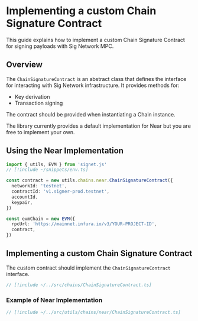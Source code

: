 # Implementing a custom Chain Signature Contract

This guide explains how to implement a custom Chain Signature Contract for signing payloads with Sig Network MPC.

## Overview

The `ChainSignatureContract` is an abstract class that defines the interface for interacting with Sig Network infrastructure. It provides methods for:

- Key derivation
- Transaction signing

The contract should be provided when instantiating a Chain instance.

The library currently provides a default implementation for Near but you are free to implement your own.

## Using the Near Implementation

```ts twoslash
import { utils, EVM } from 'signet.js'
// [!include ~/snippets/env.ts]

const contract = new utils.chains.near.ChainSignatureContract({
  networkId: 'testnet',
  contractId: 'v1.signer-prod.testnet',
  accountId,
  keypair,
})

const evmChain = new EVM({
  rpcUrl: 'https://mainnet.infura.io/v3/YOUR-PROJECT-ID',
  contract,
})
```

## Implementing a custom Chain Signature Contract

The custom contract should implement the `ChainSignatureContract` interface.

```ts twoslash
// [!include ~/../src/chains/ChainSignatureContract.ts]
```

### Example of Near Implementation

```ts twoslash
// [!include ~/../src/utils/chains/near/ChainSignatureContract.ts]
```

